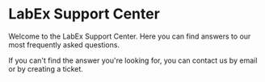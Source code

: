 # LabEx Support Center

Welcome to the LabEx Support Center. Here you can find answers to our most frequently asked questions.

If you can't find the answer you're looking for, you can contact us by email or by creating a ticket.


<Cards>
  <Card title="📝 Post an Feedback" href="https://labex.io/forum" />
  <Card title="💌 Send an Email" href="mailto:info@labex.io" />
</Cards>
